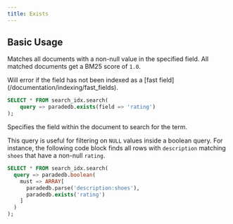 ```yaml
---
title: Exists
---
```


## Basic Usage

Matches all documents with a non-null value in the specified field. All matched documents get a BM25 score of `1.0`.

<Note>
  Will error if the field has not been indexed as a [fast
  field](/documentation/indexing/fast_fields).
</Note>

```sql
SELECT * FROM search_idx.search(
	query => paradedb.exists(field => 'rating')
);
```

<ParamField body="field" required>
  Specifies the field within the document to search for the term.
</ParamField>

This query is useful for filtering on `NULL` values inside a boolean query. For instance, the following code block
finds all rows with `description` matching `shoes` that have a non-null `rating`.

```sql
SELECT * FROM search_idx.search(
  query => paradedb.boolean(
    must => ARRAY[
      paradedb.parse('description:shoes'),
      paradedb.exists('rating')
    ]
  )
);
```
